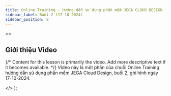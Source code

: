 ```yaml
---
title: Online Training - Hướng dẫn sử dụng phần mềm JEGA CLOUD DESIGN (Buổi 2 - 17-10-2024)
sidebar_label: Buổi 2 (17-10-2024)
sidebar_position: 8
---
```



  <>
    <h2>Giới thiệu Video</h2>
    <p>
      {/* Content for this lesson is primarily the video. Add more descriptive text if it becomes available. */}
      Video này là một phần của chuỗi Online Training hướng dẫn sử dụng phần mềm JEGA Cloud Design, buổi 2, ghi hình ngày 17-10-2024.
    </p>
  </>
);


<VideoWithTimestamps
  youtubeId="wbDGytaKTpQ"
  videoPlayerTitle="Online Training - Hướng dẫn sử dụng phần mềm JEGA CLOUD DESIGN (Buổi 2 - 17-10-2024)"
  introContent={introContentOtJcd08}
  timestamps={timestampsDataOtJcd08}
/>
